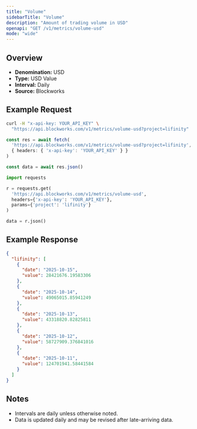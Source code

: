 ```yaml
---
title: "Volume"
sidebarTitle: "Volume"
description: "Amount of trading volume in USD"
openapi: "GET /v1/metrics/volume-usd"
mode: "wide"
---
```


## Overview

- **Denomination:** USD
- **Type:** USD Value
- **Interval:** Daily
- **Source:** Blockworks

## Example Request

<CodeGroup>

```bash cURL
curl -H "x-api-key: YOUR_API_KEY" \
  "https://api.blockworks.com/v1/metrics/volume-usd?project=lifinity"
```

```typescript TypeScript
const res = await fetch(
  'https://api.blockworks.com/v1/metrics/volume-usd?project=lifinity',
  { headers: { 'x-api-key': 'YOUR_API_KEY' } }
)

const data = await res.json()
```

```python Python
import requests

r = requests.get(
  'https://api.blockworks.com/v1/metrics/volume-usd',
  headers={'x-api-key': 'YOUR_API_KEY'},
  params={'project': 'lifinity'}
)

data = r.json()
```

</CodeGroup>

## Example Response

```json
{
  "lifinity": [
    {
      "date": "2025-10-15",
      "value": 28421676.19583306
    },
    {
      "date": "2025-10-14",
      "value": 49065015.85941249
    },
    {
      "date": "2025-10-13",
      "value": 43318820.82825811
    },
    {
      "date": "2025-10-12",
      "value": 58727909.376841016
    },
    {
      "date": "2025-10-11",
      "value": 124701941.58441584
    }
  ]
}
```

## Notes
- Intervals are daily unless otherwise noted.
- Data is updated daily and may be revised after late-arriving data.